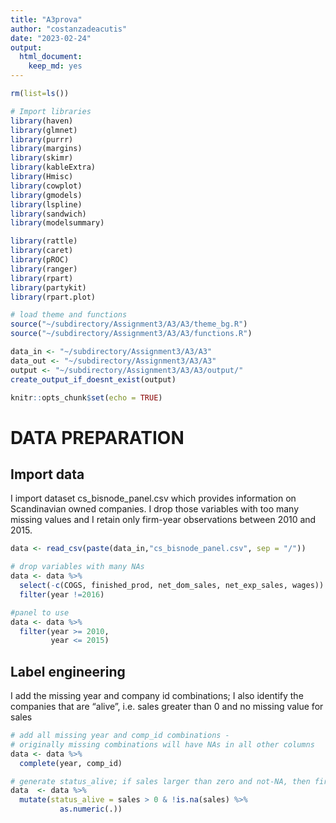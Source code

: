 ```yaml
---
title: "A3prova"
author: "costanzadeacutis"
date: "2023-02-24"
output: 
  html_document: 
    keep_md: yes
---
```


```r
rm(list=ls())

# Import libraries
library(haven)
library(glmnet)
library(purrr)
library(margins)
library(skimr)
library(kableExtra)
library(Hmisc)
library(cowplot)
library(gmodels) 
library(lspline)
library(sandwich)
library(modelsummary)

library(rattle)
library(caret)
library(pROC)
library(ranger)
library(rpart)
library(partykit)
library(rpart.plot)

# load theme and functions
source("~/subdirectory/Assignment3/A3/A3/theme_bg.R") 
source("~/subdirectory/Assignment3/A3/A3/functions.R")

data_in <- "~/subdirectory/Assignment3/A3/A3"
data_out <- "~/subdirectory/Assignment3/A3/A3"
output <- "~/subdirectory/Assignment3/A3/A3/output/"
create_output_if_doesnt_exist(output)

knitr::opts_chunk$set(echo = TRUE)
```

# DATA PREPARATION

## Import data
I import dataset cs_bisnode_panel.csv which provides information on Scandinavian owned companies. I drop those variables with too many missing values and I retain only firm-year observations between 2010 and 2015.

```r
data <- read_csv(paste(data_in,"cs_bisnode_panel.csv", sep = "/"))

# drop variables with many NAs
data <- data %>%
  select(-c(COGS, finished_prod, net_dom_sales, net_exp_sales, wages)) %>%
  filter(year !=2016)

#panel to use
data <- data %>%
  filter(year >= 2010,
         year <= 2015)
```

## Label engineering
I add the missing year and company id combinations; I also identify the companies that are "alive", i.e. sales greater than 0 and no missing value for sales 

```r
# add all missing year and comp_id combinations -
# originally missing combinations will have NAs in all other columns
data <- data %>%
  complete(year, comp_id)

# generate status_alive; if sales larger than zero and not-NA, then firm is alive
data  <- data %>%
  mutate(status_alive = sales > 0 & !is.na(sales) %>%
           as.numeric(.))

```
